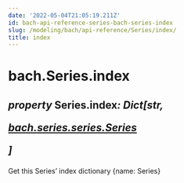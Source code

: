 ```yaml
---
date: '2022-05-04T21:05:19.211Z'
id: bach-api-reference-series-bach-series-index
slug: /modeling/bach/api-reference/Series/index/
title: index
---
```


# bach.Series.index

<div className="property">

<h2 className="signature-property"><span className="type-annotation"><em>property</em></span> <span className="additional-name">Series.</span><span className="name">index</span><span className="type-annotation"><em>: Dict[str, 

 [bach.series.series.Series](/modeling/bach/api-reference/Series/index.mdx)

]

</em></span> </h2>


<div className="content">

Get this Series’ index dictionary {name: Series}


</div>


</div>

